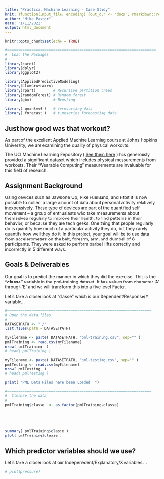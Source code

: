 ```yaml
---
title: "Practical Machine Learning - Case Study"
knit: (function(input_file, encoding) {out_dir <- 'docs'; rmarkdown::render(input_file,encoding=encoding,output_file=file.path(dirname(input_file), out_dir, 'index.html'))})
author: "Mike Pastor"
date: "1/11/2022"
output: html_document
---
```


```r
knitr::opts_chunk$set(echo = TRUE)

#====================================================================
#  Load the Packages
#
library(caret)
library(dplyr)
library(ggplot2)

library(AppliedPredictiveModeling)
library(ElemStatLearn)
library(rpart)        # Recursive partition trees
library(randomForest) # Random forest
library(gbm)          # Boosting

library( quantmod )   # forecasting data
library( forecast )   # timeseries forecasting data

```
##   Just how good was that workout?

As part of the excellent Applied Machine Learning course at Johns Hopkins University, we are examining the quality of physical workouts.  

The UCI Machine Learning Repository ( [See them here](https://archive.ics.uci.edu/ml/datasets/Wearable+Computing%3A+Classification+of+Body+Postures+and+Movements+(PUC-Rio) ) ) has generously provided a significant dataset which includes physical measurements from workouts.  Their "Wearable Computing" measurements are invaluable for this field of research. 

##   Assignment Background
Using devices such as Jawbone Up, Nike FuelBand, and Fitbit it is now possible to collect a large amount of data about personal activity relatively inexpensively. These type of devices are part of the quantified self movement – a group of enthusiasts who take measurements about themselves regularly to improve their health, to find patterns in their behavior, or because they are tech geeks. One thing that people regularly do is quantify how much of a particular activity they do, but they rarely quantify how well they do it. In this project, your goal will be to use data from accelerometers on the belt, forearm, arm, and dumbell of 6 participants. They were asked to perform barbell lifts correctly and incorrectly in 5 different ways. 


##   Goals & Deliverables

Our goal is to predict the manner in which they did the exercise.  This is the **"classe"** variable in the pml-training dataset. It has values from character 'A' through 'E' and we will transform this into a five level Factor.

Let's take a closer look at "classe" which is our Dependent/Response/Y variable...


```r

#==================================================================
# Open the data files
# 
DATASETPATH <- "./"
list.files(path = DATASETPATH)

myFilename <- paste( DATASETPATH, "pml-training.csv", sep="" )
pmlTraining <- read.csv(myFilename)
nrow( pmlTraining  )
# head( pmlTraining )

myFilename <- paste( DATASETPATH, "pml-testing.csv", sep="" )
pmlTesting <- read.csv(myFilename)
nrow( pmlTesting  )
# head( pmlTesting )

print( "PML Data Files have been Loaded  ")

#==================================================================
#  Cleanse the data
#
pmlTraining$classe  <- as.factor(pmlTraining$classe)



 
```

```r

summary( pmlTraining$classe )
plot( pmlTraining$classe )

```

## Which predictor variables should we use?

Let's take a closer look at our Indepenedent/Explanatory/X variables....

```r
# plot(pressure)
```

